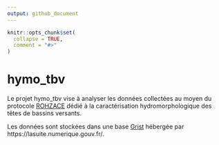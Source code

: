 ```yaml
---
output: github_document
---
```


<!-- README.md is generated from README.Rmd. Please edit that file -->

```r
knitr::opts_chunk$set(
  collapse = TRUE,
  comment = "#>"
)
```

# hymo_tbv

<!-- badges: start -->
<!-- badges: end -->

Le projet hymo_tbv vise à analyser les données collectées au moyen du protocole [ROHZACE](https://www.researchgate.net/publication/391006805_RELEVES_ET_OBSERVATIONS_HYDROMORPHOLOGIQUES_SUR_LES_ZONES_AMONT_DE_COURS_D%27EAU_-_PROTOCOLE_ROHZACE) dédié à la caractérisation hydromorphologique des têtes de bassins versants.   

Les données sont stockées dans une base [Grist](https://www.getgrist.com/) hébergée par https://lasuite.numerique.gouv.fr/.

